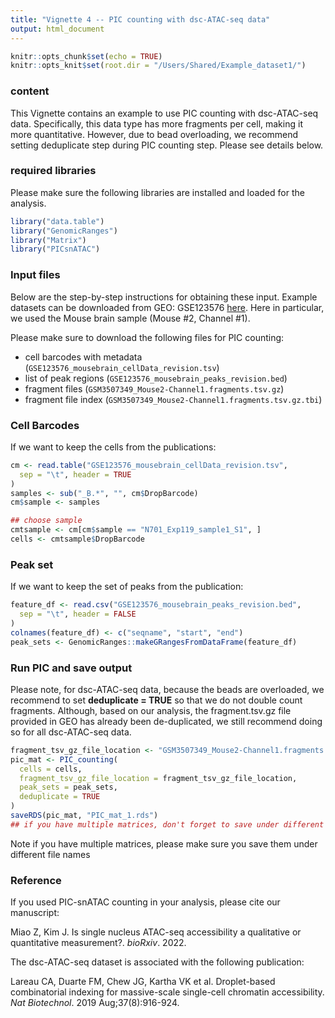 ```yaml
---
title: "Vignette 4 -- PIC counting with dsc-ATAC-seq data"
output: html_document
---
```


```r
knitr::opts_chunk$set(echo = TRUE)
knitr::opts_knit$set(root.dir = "/Users/Shared/Example_dataset1/")
```

### content 
This Vignette contains an example to use PIC counting with dsc-ATAC-seq data. Specifically, this data type has more fragments per cell, making it more quantitative. However, due to bead overloading, we recommend setting deduplicate step during PIC counting step. Please see details below. 

### required libraries 
Please make sure the following libraries are installed and loaded for the analysis. 
```r
library("data.table")
library("GenomicRanges")
library("Matrix")
library("PICsnATAC")
```

### Input files

Below are the step-by-step instructions for obtaining these input. Example datasets can be downloaded from GEO: GSE123576 [here](https://www.ncbi.nlm.nih.gov/geo/query/acc.cgi?acc=GSE123576). Here in particular, we used the Mouse brain sample (Mouse #2, Channel #1).

Please make sure to download the following files for PIC counting:

  * cell barcodes with metadata (`GSE123576_mousebrain_cellData_revision.tsv`)
  * list of peak regions (`GSE123576_mousebrain_peaks_revision.bed`)
  * fragment files (`GSM3507349_Mouse2-Channel1.fragments.tsv.gz`)
  * fragment file index (`GSM3507349_Mouse2-Channel1.fragments.tsv.gz.tbi`)


### Cell Barcodes
If we want to keep the cells from the publications:
```r
cm <- read.table("GSE123576_mousebrain_cellData_revision.tsv",
  sep = "\t", header = TRUE
)
samples <- sub("_B.*", "", cm$DropBarcode)
cm$sample <- samples

## choose sample
cmtsample <- cm[cm$sample == "N701_Exp119_sample1_S1", ]
cells <- cmtsample$DropBarcode
```

### Peak set
If we want to keep the set of peaks from the publication:
```r
feature_df <- read.csv("GSE123576_mousebrain_peaks_revision.bed",
  sep = "\t", header = FALSE
)
colnames(feature_df) <- c("seqname", "start", "end")
peak_sets <- GenomicRanges::makeGRangesFromDataFrame(feature_df)
```


### Run PIC and save output
Please note, for dsc-ATAC-seq data, because the beads are overloaded, we recommend to set __deduplicate = TRUE__ so that we do not double count fragments. Although, based on our analysis, the fragment.tsv.gz file provided in GEO has already been de-duplicated, we still recommend doing so for all dsc-ATAC-seq data. 
```r
fragment_tsv_gz_file_location <- "GSM3507349_Mouse2-Channel1.fragments.tsv.gz"
pic_mat <- PIC_counting(
  cells = cells,
  fragment_tsv_gz_file_location = fragment_tsv_gz_file_location,
  peak_sets = peak_sets,
  deduplicate = TRUE
)
saveRDS(pic_mat, "PIC_mat_1.rds")
## if you have multiple matrices, don't forget to save under different names
```
Note if you have multiple matrices, please make sure you save them under different file names


### Reference
If you used PIC-snATAC counting in your analysis, please cite our manuscript:

Miao Z, Kim J. Is single nucleus ATAC-seq accessibility a qualitative or quantitative measurement?. _bioRxiv_. 2022.

The dsc-ATAC-seq dataset is associated with the following publication:
	
Lareau CA, Duarte FM, Chew JG, Kartha VK et al. Droplet-based combinatorial indexing for massive-scale single-cell chromatin accessibility. _Nat Biotechnol_. 2019 Aug;37(8):916-924.
